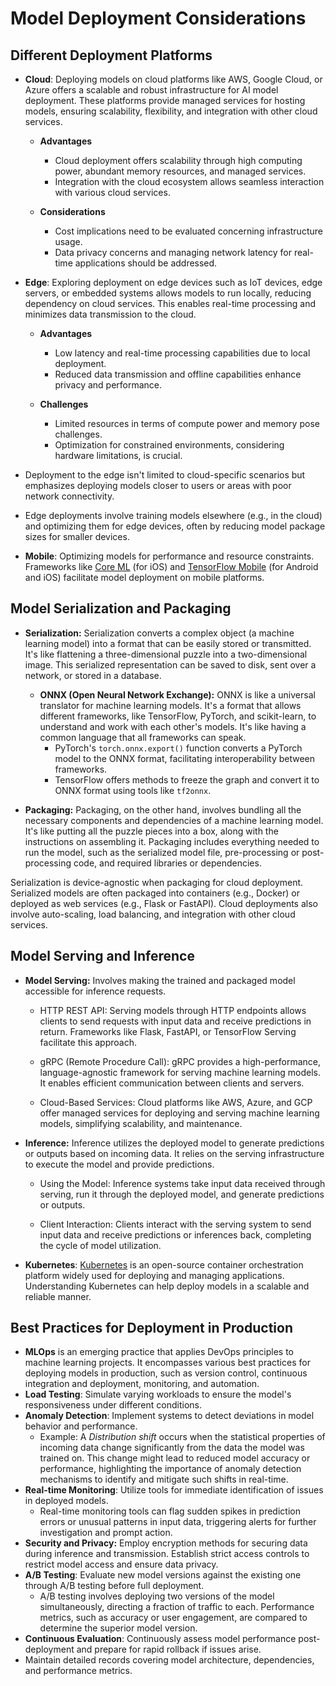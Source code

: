 # Model Deployment Considerations

## Different Deployment Platforms
- **Cloud**: Deploying models on cloud platforms like AWS, Google Cloud, or Azure offers a scalable and robust infrastructure for AI model deployment. These platforms provide managed services for hosting models, ensuring scalability, flexibility, and integration with other cloud services.<br />
    - **Advantages**
        - Cloud deployment offers scalability through high computing power, abundant memory resources, and managed services.
        - Integration with the cloud ecosystem allows seamless interaction with various cloud services.
    
    - **Considerations** 
        - Cost implications need to be evaluated concerning infrastructure usage.
        - Data privacy concerns and managing network latency for real-time applications should be addressed.

- **Edge**: Exploring deployment on edge devices such as IoT devices, edge servers, or embedded systems allows models to run locally, reducing dependency on cloud services. This enables real-time processing and minimizes data transmission to the cloud.
    - **Advantages**
        - Low latency and real-time processing capabilities due to local deployment.
        - Reduced data transmission and offline capabilities enhance privacy and performance.

    - **Challenges**
        - Limited resources in terms of compute power and memory pose challenges.
        - Optimization for constrained environments, considering hardware limitations, is crucial.

- Deployment to the edge isn't limited to cloud-specific scenarios but emphasizes deploying models closer to users or areas with poor network connectivity.
- Edge deployments involve training models elsewhere (e.g., in the cloud) and optimizing them for edge devices, often by reducing model package sizes for smaller devices.

- **Mobile**: Optimizing models for performance and resource constraints. Frameworks like [Core ML](https://developer.apple.com/documentation/coreml) (for iOS) and [TensorFlow Mobile](https://www.tensorflow.org/mobile) (for Android and iOS) facilitate model deployment on mobile platforms.

## Model Serialization and Packaging

- **Serialization:** Serialization converts a complex object (a machine learning model) into a format that can be easily stored or transmitted. It's like flattening a three-dimensional puzzle into a two-dimensional image. This serialized representation can be saved to disk, sent over a network, or stored in a database.
    - **ONNX (Open Neural Network Exchange):** ONNX is like a universal translator for machine learning models. It's a format that allows different frameworks, like TensorFlow, PyTorch, and scikit-learn, to understand and work with each other's models. It's like having a common language that all frameworks can speak. 
        - PyTorch's `torch.onnx.export()` function converts a PyTorch model to the ONNX format, facilitating interoperability between frameworks.
        - TensorFlow offers methods to freeze the graph and convert it to ONNX format using tools like `tf2onnx`.

- **Packaging:** Packaging, on the other hand, involves bundling all the necessary components and dependencies of a machine learning model. It's like putting all the puzzle pieces into a box, along with the instructions on assembling it. Packaging includes everything needed to run the model, such as the serialized model file, pre-processing or post-processing code, and required libraries or dependencies.
    
Serialization is device-agnostic when packaging for cloud deployment. Serialized models are often packaged into containers (e.g., Docker) or deployed as web services (e.g., Flask or FastAPI). Cloud deployments also involve auto-scaling, load balancing, and integration with other cloud services.

## Model Serving and Inference

- **Model Serving:**  Involves making the trained and packaged model accessible for inference requests.
    - HTTP REST API: Serving models through HTTP endpoints allows clients to send requests with input data and receive predictions in return. Frameworks like Flask, FastAPI, or TensorFlow Serving facilitate this approach.

    - gRPC (Remote Procedure Call): gRPC provides a high-performance, language-agnostic framework for serving machine learning models. It enables efficient communication between clients and servers.

    - Cloud-Based Services: Cloud platforms like AWS, Azure, and GCP offer managed services for deploying and serving machine learning models, simplifying scalability, and maintenance.
- **Inference:** Inference utilizes the deployed model to generate predictions or outputs based on incoming data. It relies on the serving infrastructure to execute the model and provide predictions.

    - Using the Model: Inference systems take input data received through serving, run it through the deployed model, and generate predictions or outputs.

    - Client Interaction: Clients interact with the serving system to send input data and receive predictions or inferences back, completing the cycle of model utilization.


- **Kubernetes**: [Kubernetes](https://kubernetes.io/docs/home/) is an open-source container orchestration platform widely used for deploying and managing applications. Understanding Kubernetes can help deploy models in a scalable and reliable manner.
## Best Practices for Deployment in Production
- **MLOps** is an emerging practice that applies DevOps principles to machine learning projects. It encompasses various best practices for deploying models in production, such as version control, continuous integration and deployment, monitoring, and automation.
- **Load Testing**: Simulate varying workloads to ensure the model's responsiveness under different conditions.
- **Anomaly Detection**: Implement systems to detect deviations in model behavior and performance.
    - Example: A *Distribution shift* occurs when the statistical properties of incoming data change significantly from the data the model was trained on. This change might lead to reduced model accuracy or performance, highlighting the importance of anomaly detection mechanisms to identify and mitigate such shifts in real-time.
- **Real-time Monitoring**: Utilize tools for immediate identification of issues in deployed models.
    - Real-time monitoring tools can flag sudden spikes in prediction errors or unusual patterns in input data, triggering alerts for further investigation and prompt action.
- **Security and Privacy:** Employ encryption methods for securing data during inference and transmission. Establish strict access controls to restrict model access and ensure data privacy.
- **A/B Testing**: Evaluate new model versions against the existing one through A/B testing before full deployment.
    - A/B testing involves deploying two versions of the model simultaneously, directing a fraction of traffic to each. Performance metrics, such as accuracy or user engagement, are compared to determine the superior model version.
- **Continuous Evaluation**: Continuously assess model performance post-deployment and prepare for rapid rollback if issues arise.
- Maintain detailed records covering model architecture, dependencies, and performance metrics.